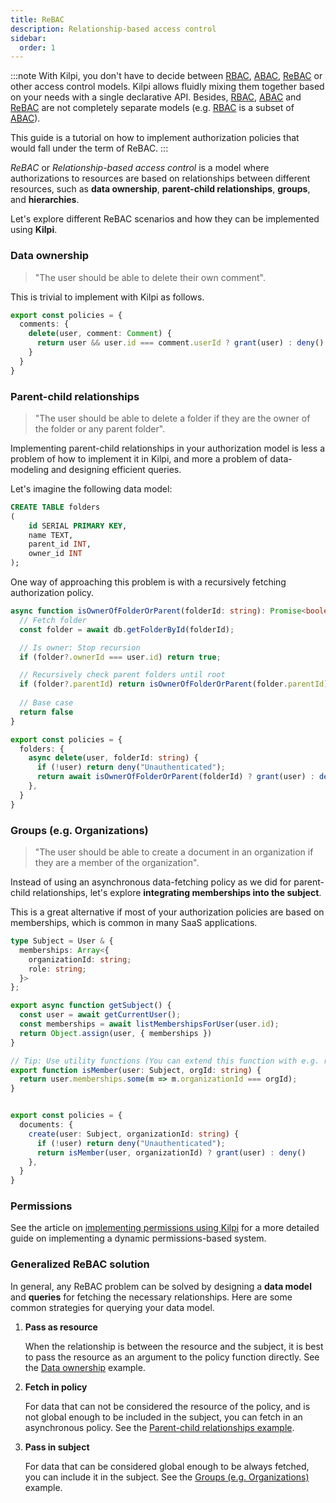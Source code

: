 ```yaml
---
title: ReBAC
description: Relationship-based access control
sidebar:
  order: 1
---
```


:::note
With Kilpi, you don't have to decide between [RBAC](/docs/advanced/rbac), [ABAC](/docs/advanced/abac), [ReBAC](/docs/advanced/rebac) or other access control models. Kilpi allows fluidly mixing them together based on your needs with a single declarative API. Besides, [RBAC](/docs/advanced/rbac), [ABAC](/docs/advanced/abac) and [ReBAC](/docs/advanced/rebac) are not completely separate models (e.g. [RBAC](/docs/advanced/rbac) is a subset of [ABAC](/docs/advanced/abac)).

This guide is a tutorial on how to implement authorization policies that would fall under the term of ReBAC.
:::

*ReBAC* or *Relationship-based access control* is a model where authorizations to resources are based on relationships between different resources, such as **data ownership**, **parent-child relationships**, **groups**, and **hierarchies**.

Let's explore different ReBAC scenarios and how they can be implemented using **Kilpi**.

### Data ownership

> "The user should be able to delete their own comment".

This is trivial to implement with Kilpi as follows.

```ts
export const policies = {
  comments: {
    delete(user, comment: Comment) {
      return user && user.id === comment.userId ? grant(user) : deny()
    }
  }
}
```

### Parent-child relationships

> "The user should be able to delete a folder if they are the owner of the folder or any parent folder".

Implementing parent-child relationships in your authorization model is less a problem of how to implement it in Kilpi, and more a problem of data-modeling and designing efficient queries.

Let's imagine the following data model:

```sql
CREATE TABLE folders
(
    id SERIAL PRIMARY KEY,
    name TEXT,
    parent_id INT,
    owner_id INT
);
```

One way of approaching this problem is with a recursively fetching authorization policy.

```ts
async function isOwnerOfFolderOrParent(folderId: string): Promise<boolean> {
  // Fetch folder
  const folder = await db.getFolderById(folderId);

  // Is owner: Stop recursion
  if (folder?.ownerId === user.id) return true; 

  // Recursively check parent folders until root
  if (folder?.parentId) return isOwnerOfFolderOrParent(folder.parentId);
  
  // Base case
  return false
}

export const policies = {
  folders: {
    async delete(user, folderId: string) {
      if (!user) return deny("Unauthenticated");
      return await isOwnerOfFolderOrParent(folderId) ? grant(user) : deny()
    },
  }
}
```

### Groups (e.g. Organizations)

> "The user should be able to create a document in an organization if they are a member of the organization".

Instead of using an asynchronous data-fetching policy as we did for parent-child relationships, let's explore **integrating memberships into the subject**.

This is a great alternative if most of your authorization policies are based on memberships, which is common in many SaaS applications.

```ts
type Subject = User & { 
  memberships: Array<{
    organizationId: string;
    role: string;
  }>
};

export async function getSubject() {
  const user = await getCurrentUser();
  const memberships = await listMembershipsForUser(user.id);
  return Object.assign(user, { memberships })
}

// Tip: Use utility functions (You can extend this function with e.g. role checks in the future)
export function isMember(user: Subject, orgId: string) {
  return user.memberships.some(m => m.organizationId === orgId);
}


export const policies = {
  documents: {
    create(user: Subject, organizationId: string) {
      if (!user) return deny("Unauthenticated");
      return isMember(user, organizationId) ? grant(user) : deny()
    },
  }
}
```

### Permissions

See the article on [implementing permissions using Kilpi](/docs/advanced/permissions) for a more detailed guide on implementing a dynamic permissions-based system.

### Generalized ReBAC solution

In general, any ReBAC problem can be solved by designing a **data model** and **queries** for fetching the necessary relationships. Here are some common strategies for querying your data model.

1. **Pass as resource**

    When the relationship is between the resource and the subject, it is best to pass the resource as an argument to the policy function directly. See the [Data ownership](#data-ownership) example.

2. **Fetch in policy**

    For data that can not be considered the resource of the policy, and is not global enough to be included in the subject, you can fetch in an asynchronous policy. See the [Parent-child relationships example](#parent-child-relationships).

3. **Pass in subject**

    For data that can be considered global enough to be always fetched, you can include it in the subject. See the [Groups (e.g. Organizations)](#groups-eg-organizations) example.